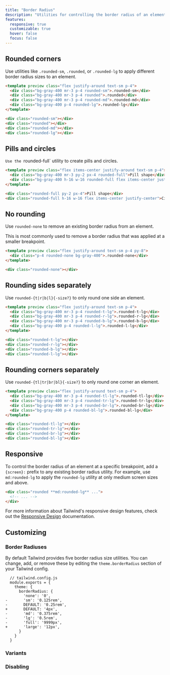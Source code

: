```yaml
---
title: "Border Radius"
description: "Utilities for controlling the border radius of an element."
features:
  responsive: true
  customizable: true
  hover: false
  focus: false
---
```




## Rounded corners

Use utilities like `.rounded-sm`, `.rounded`, or `.rounded-lg` to apply different border radius sizes to an element.

```html
<template preview class="flex justify-around text-sm p-4">
  <div class="bg-gray-400 mr-3 p-4 rounded-sm">.rounded-sm</div>
  <div class="bg-gray-400 mr-3 p-4 rounded">.rounded</div>
  <div class="bg-gray-400 mr-3 p-4 rounded-md">.rounded-md</div>
  <div class="bg-gray-400 p-4 rounded-lg">.rounded-lg</div>
</template>

<div class="rounded-sm"></div>
<div class="rounded"></div>
<div class="rounded-md"></div>
<div class="rounded-lg"></div>
```

## Pills and circles

 `Use the `rounded-full` utility to create pills and circles.

```html
<template preview class="flex items-center justify-around text-sm p-4">
  <div class="bg-gray-400 mr-3 py-2 px-4 rounded-full">Pill shape</div>
  <div class="bg-gray-400 h-16 w-16 rounded-full flex items-center justify-center">Circle</div>
</template>

<div class="rounded-full py-2 px-4">Pill shape</div>
<div class="rounded-full h-16 w-16 flex items-center justify-center">Circle</div>
```

## No rounding

Use `rounded-none` to remove an existing border radius from an element.

This is most commonly used to remove a border radius that was applied at a smaller breakpoint.

```html
<template preview class="flex justify-around text-sm p-4 py-8">
  <div class="p-4 rounded-none bg-gray-400">.rounded-none</div>
</template>

<div class="rounded-none"></div>
```

## Rounding sides separately

Use `rounded-{t|r|b|l}{-size?}` to only round one side an element.

```html
<template preview class="flex justify-around text-sm p-4">
  <div class="bg-gray-400 mr-3 p-4 rounded-t-lg">.rounded-t-lg</div>
  <div class="bg-gray-400 mr-3 p-4 rounded-r-lg">.rounded-r-lg</div>
  <div class="bg-gray-400 mr-3 p-4 rounded-b-lg">.rounded-b-lg</div>
  <div class="bg-gray-400 p-4 rounded-l-lg">.rounded-l-lg</div>
</template>

<div class="rounded-t-lg"></div>
<div class="rounded-r-lg"></div>
<div class="rounded-b-lg"></div>
<div class="rounded-l-lg"></div>
```

## Rounding corners separately

Use `rounded-{tl|tr|br|bl}{-size?}` to only round one corner an element.

```html
<template preview class="flex justify-around text-sm p-4">
  <div class="bg-gray-400 mr-3 p-4 rounded-tl-lg">.rounded-tl-lg</div>
  <div class="bg-gray-400 mr-3 p-4 rounded-tr-lg">.rounded-tr-lg</div>
  <div class="bg-gray-400 mr-3 p-4 rounded-br-lg">.rounded-br-lg</div>
  <div class="bg-gray-400 p-4 rounded-bl-lg">.rounded-bl-lg</div>
</template>

<div class="rounded-tl-lg"></div>
<div class="rounded-tr-lg"></div>
<div class="rounded-br-lg"></div>
<div class="rounded-bl-lg"></div>
```

## Responsive

To control the border radius of an element at a specific breakpoint, add a `{screen}:` prefix to any existing border radius utility. For example, use `md:rounded-lg` to apply the `rounded-lg` utility at only medium screen sizes and above.

```html
<div class="rounded **md:rounded-lg** ...">
  <!-- ... -->
</div>
```

For more information about Tailwind's responsive design features, check out the [Responsive Design](/docs/responsive-design) documentation.

## Customizing

### Border Radiuses

By default Tailwind provides five border radius size utilities. You can change, add, or remove these by editing the `theme.borderRadius` section of your Tailwind config.

```diff-js
  // tailwind.config.js
  module.exports = {
    theme: {
      borderRadius: {
        'none': '0',
-       'sm': '0.125rem',
-       DEFAULT: '0.25rem',
+       DEFAULT: '4px',
-       'md': '0.375rem',
-       'lg': '0.5rem',
-       'full': '9999px',
+       'large': '12px',
      }
    }
  }
```

### Variants

<Variants plugin="borderRadius" />

### Disabling

<Disabling plugin="borderRadius" />
